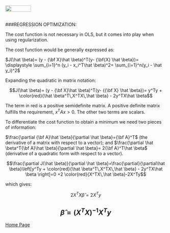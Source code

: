 <br>
<a href="http://rinterested.github.io/statistics/index.html">
<img HEIGHT="20" WIDTH="80" src="https://cloud.githubusercontent.com/assets/9312897/10556783/a27a26fa-745c-11e5-9b1a-2d5bd737387a.PNG"></a>
<br><br>

###REGRESSION OPTIMIZATION:
<br>

The cost function is not necessary in OLS, but it comes into play when using regularization.

The cost function would be generally expressed as:

$J(\hat \beta)= (y - {\bf X}\hat \beta)^T(y- {\bf{X} \hat \beta})= \displaystyle \sum_{i=1}^n (y_i - x_i^T\hat \beta)^2= \sum_{i=1}^n(y_i - \hat y_i)^2$

Expanding the quadratic in matrix notation:

$$J(\hat \beta)= (y - {\bf X}\hat \beta)^T(y- {{\bf X} \hat \beta})= y^Ty + \color{red}{\hat \beta^T\,X^TX\,\hat \beta} - 2y^TX\hat \beta$$

The term in red is a positive semidefinite matrix. A positive definite matrix fulfills the requirement, $x^TAx>0$. The other two terms are scalars.

To differentiate the cost function to obtain a minimum we need two pieces of information:

$\frac{\partial {\bf A}\hat \beta}{\partial \hat \beta}={\bf A}^T$ (the derivative of a matrix with respect to a vector); and $\frac{\partial \hat \beta^T{\bf A}\hat \beta}{\partial \hat \beta}= 2{\bf A}^T\hat \beta$ (derivative of a quadratic form with respect to a vector).

$$\frac{\partial J(\hat \beta)}{\partial \hat \beta}=\frac{\partial}{\partial\hat \beta}\left[y^Ty + \color{red}{\hat \beta^T\,X^TX\,\hat \beta} - 2y^TX\hat \beta \right]=0 +2 \color{red}{X^TX\,\hat \beta}-2X^Ty$$

which gives:

$$2X^TX\hat \beta = 2X^Ty$$

$$\hat \beta = (X^TX)^{-1}X^Ty$$
---

<a href="http://rinterested.github.io/statistics/index.html">Home Page</a>
